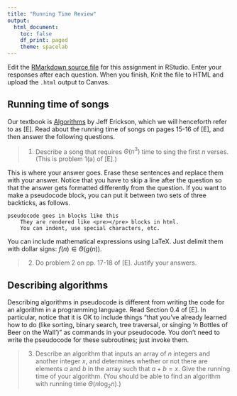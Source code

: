 ```yaml
---
title: "Running Time Review"
output:
  html_document:
    toc: false
    df_print: paged
    theme: spacelab
---
```


Edit the [RMarkdown source file](01time.Rmd) for this assignment in RStudio. Enter your responses after each question. When you finish, Knit the file to HTML and upload the `.html` output to Canvas.

## Running time of songs

Our textbook is [Algorithms](http://jeffe.cs.illinois.edu/teaching/algorithms/book/Algorithms-JeffE.pdf) by Jeff Erickson, which we will henceforth refer to as [E]. Read about the running time of songs on pages 15-16 of [E], and then answer the following questions.

> 1. Describe a song that requires $\Theta(n^3)$ time to sing the first $n$ verses. (This is problem 1(a) of [E].)

This is where your answer goes. Erase these sentences and replace them with your answer. Notice that you have to skip a line after the question so that the answer gets formatted differently from the question. If you want to make a pseudocode block, you can put it between two sets of three backticks, as follows.

```
pseudocode goes in blocks like this
    They are rendered like <pre></pre> blocks in html.
    You can indent, use special characters, etc.
```

You can include mathematical expressions using LaTeX. Just delimit them with dollar signs: $f(n) \in \Theta(g(n))$.

> 2. Do problem 2 on pp. 17-18 of [E]. Justify your answers.

## Describing algorithms

Describing algorithms in pseudocode is different from writing the code for an algorithm in a programming language. Read Section 0.4 of [E]. In particular, notice that it is OK to include things "that you've already learned how to do (like sorting, binary search, tree traversal, or singing '$n$ Bottles of Beer on the Wall')" as commands in your pseudocode. You don't need to write the pseudocode for these subroutines; just invoke them.

> 3. Describe an algorithm that inputs an array of $n$ integers and another integer $x$, and determines whether or not there are elements $a$ and $b$ in the array such that $a+b=x$. Give the running time of your algorithm. (You should be able to find an algorithm with running time $\Theta(n \log_2 n)$.)
